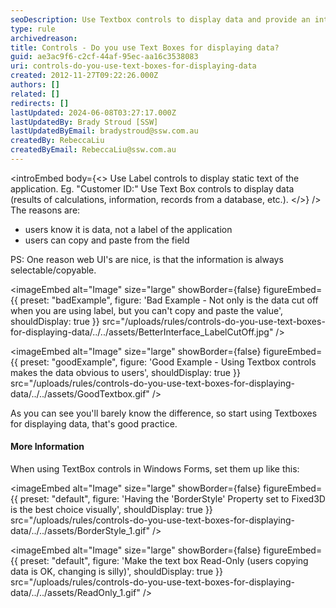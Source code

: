 ```yaml
---
seoDescription: Use Textbox controls to display data and provide an intuitive user experience by making information easily copyable and selectable.
type: rule
archivedreason:
title: Controls - Do you use Text Boxes for displaying data?
guid: ae3ac9f6-c2cf-44af-95ec-aa16c3538083
uri: controls-do-you-use-text-boxes-for-displaying-data
created: 2012-11-27T09:22:26.000Z
authors: []
related: []
redirects: []
lastUpdated: 2024-06-08T03:27:17.000Z
lastUpdatedBy: Brady Stroud [SSW]
lastUpdatedByEmail: bradystroud@ssw.com.au
createdBy: RebeccaLiu
createdByEmail: RebeccaLiu@ssw.com.au
---
```


<introEmbed
  body={<>
Use Label controls to display static text of the application. Eg. "Customer ID:"
Use Text Box controls to display data (results of calculations, information, records from a database, etc.).
  </>}
/>
The reasons are:

- users know it is data, not a label of the application
- users can copy and paste from the field

PS: One reason web UI's are nice, is that the information is always selectable/copyable.

<imageEmbed
  alt="Image"
  size="large"
  showBorder={false}
  figureEmbed={{
    preset: "badExample",
    figure: 'Bad Example - Not only is the data cut off when you are using label, but you can\'t copy and paste the value',
    shouldDisplay: true
  }}
  src="/uploads/rules/controls-do-you-use-text-boxes-for-displaying-data/../../assets/BetterInterface_LabelCutOff.jpg"
/>

<imageEmbed
  alt="Image"
  size="large"
  showBorder={false}
  figureEmbed={{
    preset: "goodExample",
    figure: 'Good Example - Using Textbox controls makes the data obvious to users',
    shouldDisplay: true
  }}
  src="/uploads/rules/controls-do-you-use-text-boxes-for-displaying-data/../../assets/GoodTextbox.gif"
/>

As you can see you'll barely know the difference, so start using Textboxes for displaying data, that's good practice.

#### More Information

When using TextBox controls in Windows Forms, set them up like this:


<imageEmbed
  alt="Image"
  size="large"
  showBorder={false}
  figureEmbed={{
    preset: "default",
    figure: 'Having the \'BorderStyle\' Property set to Fixed3D is the best choice visually',
    shouldDisplay: true
  }}
  src="/uploads/rules/controls-do-you-use-text-boxes-for-displaying-data/../../assets/BorderStyle_1.gif"
/>


<imageEmbed
  alt="Image"
  size="large"
  showBorder={false}
  figureEmbed={{
    preset: "default",
    figure: 'Make the text box Read-Only (users copying data is OK, changing is silly)',
    shouldDisplay: true
  }}
  src="/uploads/rules/controls-do-you-use-text-boxes-for-displaying-data/../../assets/ReadOnly_1.gif"
/>
